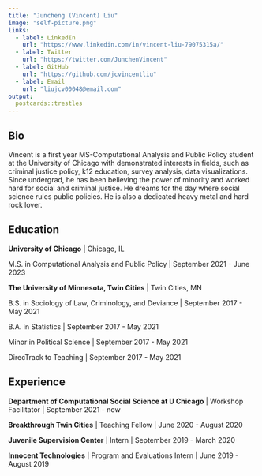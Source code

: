 ```yaml
---
title: "Juncheng (Vincent) Liu"
image: "self-picture.png"
links:
  - label: LinkedIn
    url: "https://www.linkedin.com/in/vincent-liu-79075315a/"
  - label: Twitter
    url: "https://twitter.com/JunchenVincent"
  - label: GitHub
    url: "https://github.com/jcvincentliu"
  - label: Email
    url: "liujcv00048@email.com"
output:
  postcards::trestles
---
```

 
 
## Bio

Vincent is a first year MS-Computational Analysis and Public Policy student at the University of Chicago with demonstrated interests in fields, such as criminal justice policy, k12 education, survey analysis, data visualizations. Since undergrad, he has been believing the power of minority and worked hard for social and criminal justice. He dreams for the day where social science rules public policies. He is also a dedicated heavy metal and hard rock lover.


## Education

**University of Chicago** | Chicago, IL

M.S. in Computational Analysis and Public Policy | September 2021 - June 2023

**The University of Minnesota, Twin Cities** | Twin Cities, MN

B.S. in Sociology of Law, Criminology, and Deviance | September 2017 - May 2021

B.A. in Statistics | September 2017 - May 2021

Minor in Political Science | September 2017 - May 2021

DirecTrack to Teaching | September 2017 - May 2021


## Experience

**Department of Computational Social Science at U Chicago** | Workshop Facilitator | September 2021 - now

**Breakthrough Twin Cities** | Teaching Fellow | June 2020 - August 2020

**Juvenile Supervision Center** | Intern | September 2019 - March 2020

**Innocent Technologies** | Program and Evaluations Intern | June 2019 - August 2019
